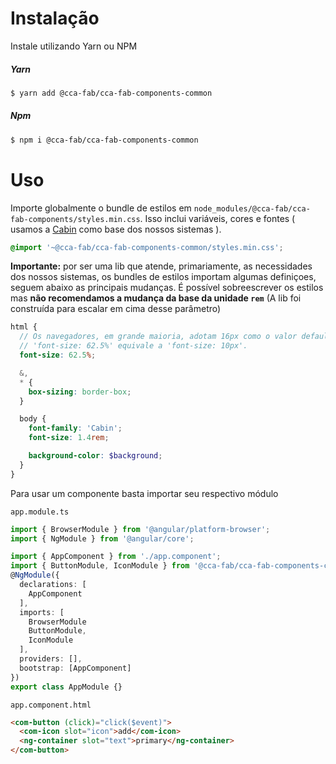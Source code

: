 
<Meta title="Getting Started / Instalação" />

# Instalação

Instale utilizando Yarn ou NPM

##### Yarn

```sh
$ yarn add @cca-fab/cca-fab-components-common
```

##### Npm

```sh
$ npm i @cca-fab/cca-fab-components-common
```

# Uso

Importe globalmente o bundle de estilos em `node_modules/@cca-fab/cca-fab-components/styles.min.css`. Isso inclui variáveis, cores e fontes ( usamos a [Cabin](https://fonts.google.com/specimen/Cabin?query=cabin) como base dos nossos sistemas ).

```scss
@import '~@cca-fab/cca-fab-components-common/styles.min.css';
```

**Importante:** por ser uma lib que atende, primariamente, as necessidades dos nossos sistemas, os bundles de estilos importam algumas definiçoes, seguem abaixo as principais mudanças. É possível sobreescrever os estilos mas **não recomendamos a mudança da base da unidade `rem`** (A lib foi construída para escalar em cima desse parâmetro)

```scss
html {
  // Os navegadores, em grande maioria, adotam 16px como o valor default
  // 'font-size: 62.5%' equivale a 'font-size: 10px'.
  font-size: 62.5%;

  &,
  * {
    box-sizing: border-box;
  }

  body {
    font-family: 'Cabin';
    font-size: 1.4rem;

    background-color: $background;
  }
}
```

Para usar um componente basta importar seu respectivo módulo

`app.module.ts`

```ts
import { BrowserModule } from '@angular/platform-browser';
import { NgModule } from '@angular/core';

import { AppComponent } from './app.component';
import { ButtonModule, IconModule } from '@cca-fab/cca-fab-components-common'
@NgModule({
  declarations: [
    AppComponent
  ],
  imports: [
    BrowserModule
    ButtonModule,
    IconModule
  ],
  providers: [],
  bootstrap: [AppComponent]
})
export class AppModule {}
```

`app.component.html`

```html
<com-button (click)="click($event)">
  <com-icon slot="icon">add</com-icon>
  <ng-container slot="text">primary</ng-container>
</com-button>
```
